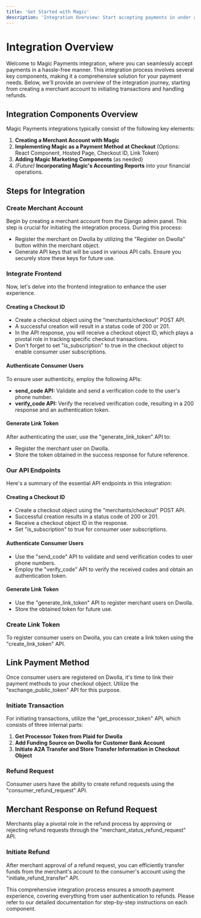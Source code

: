 ```yaml
---
title: 'Get Started with Magic'
description: 'Integration Overview: Start accepting payments in under a day with Magic Payments.'
---
```


# Integration Overview

Welcome to Magic Payments integration, where you can seamlessly accept payments in a hassle-free manner. This integration process involves several key components, making it a comprehensive solution for your payment needs. Below, we'll provide an overview of the integration journey, starting from creating a merchant account to initiating transactions and handling refunds.

## Integration Components Overview

Magic Payments integrations typically consist of the following key elements:

1. **Creating a Merchant Account with Magic**
2. **Implementing Magic as a Payment Method at Checkout** (Options: React Component, Hosted Page, Checkout ID, Link Token)
3. **Adding Magic Marketing Components** (as needed)
4. *(Future)* **Incorporating Magic's Accounting Reports** into your financial operations.

## Steps for Integration

### Create Merchant Account

Begin by creating a merchant account from the Django admin panel. This step is crucial for initiating the integration process. During this process:

- Register the merchant on Dwolla by utilizing the "Register on Dwolla" button within the merchant object.
- Generate API keys that will be used in various API calls. Ensure you securely store these keys for future use.

### Integrate Frontend

Now, let's delve into the frontend integration to enhance the user experience.

#### Creating a Checkout ID

- Create a checkout object using the "merchants/checkout" POST API.
- A successful creation will result in a status code of 200 or 201.
- In the API response, you will receive a checkout object ID, which plays a pivotal role in tracking specific checkout transactions.
- Don't forget to set "is_subscription" to true in the checkout object to enable consumer user subscriptions.

#### Authenticate Consumer Users

To ensure user authenticity, employ the following APIs:

- **send_code API:** Validate and send a verification code to the user's phone number.
- **verify_code API:** Verify the received verification code, resulting in a 200 response and an authentication token.

#### Generate Link Token

After authenticating the user, use the "generate_link_token" API to:

- Register the merchant user on Dwolla.
- Store the token obtained in the success response for future reference.

### Our API Endpoints

Here's a summary of the essential API endpoints in this integration:

#### Creating a Checkout ID

- Create a checkout object using the "merchants/checkout" POST API.
- Successful creation results in a status code of 200 or 201.
- Receive a checkout object ID in the response.
- Set "is_subscription" to true for consumer user subscriptions.

#### Authenticate Consumer Users

- Use the "send_code" API to validate and send verification codes to user phone numbers.
- Employ the "verify_code" API to verify the received codes and obtain an authentication token.

#### Generate Link Token

- Use the "generate_link_token" API to register merchant users on Dwolla.
- Store the obtained token for future use.

### Create Link Token

To register consumer users on Dwolla, you can create a link token using the "create_link_token" API.

## Link Payment Method

Once consumer users are registered on Dwolla, it's time to link their payment methods to your checkout object. Utilize the "exchange_public_token" API for this purpose.

### Initiate Transaction

For initiating transactions, utilize the "get_processor_token" API, which consists of three internal parts:

1. **Get Processor Token from Plaid for Dwolla**
2. **Add Funding Source on Dwolla for Customer Bank Account**
3. **Initiate A2A Transfer and Store Transfer Information in Checkout Object**

### Refund Request

Consumer users have the ability to create refund requests using the "consumer_refund_request" API.

## Merchant Response on Refund Request

Merchants play a pivotal role in the refund process by approving or rejecting refund requests through the "merchant_status_refund_request" API.

### Initiate Refund

After merchant approval of a refund request, you can efficiently transfer funds from the merchant's account to the consumer's account using the "initiate_refund_transfer" API.

This comprehensive integration process ensures a smooth payment experience, covering everything from user authentication to refunds. Please refer to our detailed documentation for step-by-step instructions on each component.
